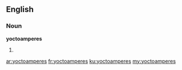 ==English==

===Noun===
'''yoctoamperes'''

# {{plural of|[[yoctoampere]]}}

[[ar:yoctoamperes]]
[[fr:yoctoamperes]]
[[ku:yoctoamperes]]
[[my:yoctoamperes]]